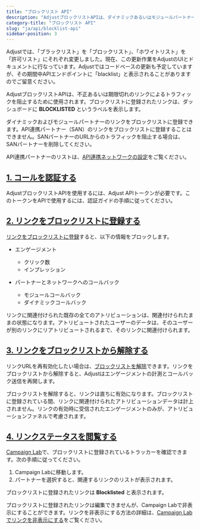 ```yaml
---
title: "ブロックリスト API"
description: "AdjustブロックリストAPIは、ダイナミックあるいはモジュールパートナー用に作成されたトラッカーURLのうち、不正あるいは期限切れのリンクによるトラフィックを阻止するために使用されます。"
category-title: "ブロックリスト API"
slug: "ja/api/blocklist-api"
sidebar-position: 3
---
```


<Callout type="important">

Adjustでは、「ブラックリスト」を「ブロックリスト」、「ホワイトリスト」を「許可リスト」にそれぞれ変更しました。現在、この更新作業をAdjustのUIとドキュメントに行なっています。Adjustではコードベースの更新も予定していますが、その期間中APIエンドポイントに「blacklist」と表示されることがありますのでご留意ください。

</Callout>

AdjustブロックリストAPIは、不正あるいは期限切れのリンクによるトラフィックを阻止するために使用されます。ブロックリストに登録されたリンクは、ダッシュボードに **BLOCKLISTED** というラベルを表示します。

ダイナミックおよびモジュールパートナーのリンクをブロックリストに登録できます。API連携パートナー（SAN）のリンクをブロックリストに登録することはできません。SANパートナーのURLからのトラフィックを阻止する場合は、SANパートナーを削除してください。

<Callout type="seealso">

API連携パートナーのリストは、[API連携ネットワークの設定](https://help.adjust.com/ja/suite/article/self-attributing-network-san-setup)をご覧ください。

</Callout>

## [1\. コールを認証する](1-authenticate-your-calls)

AdjustブロックリストAPIを使用するには、Adjust APIトークンが必要です。このトークンをAPIで使用するには、認証ガイドの手順に従ってください。

## [2\. リンクをブロックリストに登録する](2-blocklist-a-link)

[リンクをブロックリストに登録](/en/api/blocklist-api/blocklist)すると、以下の情報をブロックします。

-  エンゲージメント

   -  クリック数
   -  インプレッション

-  パートナーとネットワークへのコールバック
   -  モジュールコールバック
   -  ダイナミックコールバック

リンクに関連付けられた既存の全てのアトリビューションは、関連付けられたままの状態になります。アトリビュートされたユーザーのデータは、そのユーザーが別のリンクにリアトリビュートされるまで、そのリンクに関連付けられます。

## [3\. リンクをブロックリストから解除する](3-unblocklist-a-link)

リンクURLを再有効化したい場合は、[ブロックリストを解除](/en/api/blocklist-api/unblocklist)できます。リンクをブロックリストから解除すると、Adjustはエンゲージメントの計測とコールバック送信を再開します。

<Callout type="note">

ブロックリストを解除すると、リンクは直ちに有効になります。ブロックリストに登録されている間、リンクに関連付けられたアトリビューションデータは計上されません。リンクの有効時に受信されたエンゲージメントのみが、アトリビューションファネルで考慮されます。

</Callout>

## [4\. リンクステータスを閲覧する](4-view-link-status)

[Campaign Lab](https://help.adjust.com/ja/article/campaign-setup)で、ブロックリストに登録されているトラッカーを確認できます。次の手順に従ってください。

1. Campaign Labに移動します。
2. パートナーを選択すると、関連するリンクのリストが表示されます。

ブロックリストに登録されたリンクは **Blocklisted** と表示されます。

ブロックリストに登録されたリンクは編集できませんが、Campaign Labで非表示にすることができます。リンクを非表示にする方法の詳細は、[Campaign Labでリンクを非表示にする](https://help.adjust.com/ja/article/manage-ad-network-setup#hidden-links)をご覧ください。
